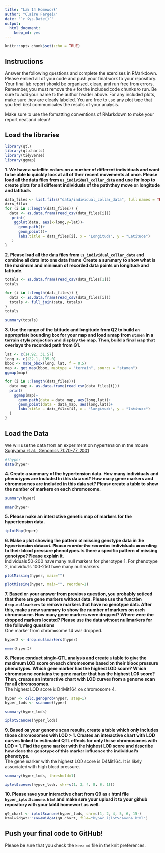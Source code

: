 ```yaml
---
title: "Lab 14 Homework"
author: "Claire Fargeix"
date: "`r Sys.Date()`"
output: 
  html_document: 
    keep_md: yes
---
```


```r
knitr::opts_chunk$set(echo = TRUE)
```

## Instructions
Answer the following questions and complete the exercises in RMarkdown. Please embed all of your code and push your final work to your repository. Your final lab report should be organized, clean, and run free from errors. Remember, you must remove the `#` for the included code chunks to run. Be sure to add your name to the author header above. For any included plots, make sure they are clearly labeled. You are free to use any plot type that you feel best communicates the results of your analysis.  

Make sure to use the formatting conventions of RMarkdown to make your report neat and clean!  

## Load the libraries
```r
library(qtl)
library(qtlcharts)
library(tidyverse)
library(ggmap)
```

**1. We have a satellite collars on a number of different individuals and want to be able to quickly look at all of their recent movements at once. Please load all the data files from `us_individual_collar_data` and use for loop to create plots for all different individuals of the path they move on longitude and latitude.**
```r
data_files <- list.files("data/individual_collar_data", full.names = TRUE)
data_files
for (i in 1:length(data_files)) {
  data <- as.data.frame(read_csv(data_files[i]))
   print(
    ggplot(data, aes(x=long,y=lat))+
      geom_path()+
      geom_point()+
      labs(title = data_files[i], x = "Longitude", y = "Latitude")
   )
}
```

**2. Please load all the data files from `us_individual_collar_data` and combine all data into one data frame. Create a summary to show what is the maximum and minimum of recorded data points on longitude and latitude.**

```r
totals <- as.data.frame(read_csv(data_files[1]))
totals
```

```r
for (i in 1:length(data_files)) {
  data <- as.data.frame(read_csv(data_files[i]))
  totals <- full_join(data, totals)
}
totals
```

```r
summary(totals)
```

**3. Use the range of the latitude and longitude from Q2 to build an appropriate bounding box for your map and load a map from `stamen` in a terrain style projection and display the map. Then, build a final map that overlays the recorded path from Q1.**
```r
lat <- c(14.92, 31.57)
long <- c(122.1, 135.0)
bbox <- make_bbox(long, lat, f = 0.5)
map <- get_map(bbox, maptype = "terrain", source = "stamen")
ggmap(map)
```

```r
for (i in 1:length(data_files)){
  data_map <- as.data.frame(read_csv(data_files[i]))
  print(
    ggmap(map)+
      geom_path(data = data_map, aes(long,lat))+
      geom_point(data = data_map, aes(long,lat))+
      labs(title = data_files[i], x = "longitude", y = "latitude")
  )
}
```


## Load the Data
We will use the data from an experiment on hypertension in the mouse [Sugiyama et al., Genomics 71:70-77, 2001](https://www.sciencedirect.com/science/article/pii/S0888754300964012?via%3Dihub)
```r
#?hyper
data(hyper)
```

**4. Create a summary of the hypertension data. How many individuals and phenotypes are included in this data set? How many gene markers and chromosomes are included in this data set? Please create a table to show the number of markers on each chromosome.**
```r
summary(hyper)
```
```r
nmar(hyper)
```

**5. Please make an interactive genetic map of markers for the hypertension data.**
```r
iplotMap(hyper)
```

**6. Make a plot showing the pattern of missing genotype data in the hypertension dataset. Please reorder the recorded individuals according to their blood pressure phenotypes. Is there a specific pattern of missing genotype? Please explain it.**   
Individuals 50-200 have many null markers for phenotype 1. For phenotype 2, individuals 100-250 have many null markers.  
```r
plotMissing(hyper, main="")
```
```r
plotMissing(hyper, main="", reorder=1)
```

**7. Based on your answer from previous question, you probably noticed that there are gene markers without data. Please use the function `drop.nullmarkers` to remove markers that have no genotype data. After this, make a new summary to show the number of markers on each chromosome. How many gene markers were dropped? Where were the dropped markers located? Please use the data without nullmarkers for the following questions.**     
One marker from chromosome 14 was dropped. 
```r
hyper2 <- drop.nullmarkers(hyper)
```
```r
nmar(hyper2)
```


**8. Please conduct single-QTL analysis and create a table to give the maximum LOD score on each chromosome based on their blood pressure phenotypes. Which gene marker has the highest LOD score? Which chromosome contains the gene marker that has the highest LOD score? Then, creates an interactive chart with LOD curves from a genome scan for all chromosomes.**     
The highest LOD score is D4Mit164 on chromosome 4.
```r
hyper <- calc.genoprob(hyper, step=1)
hyper_lods <- scanone(hyper)
```

```r
summary(hyper_lods)
```
```r
iplotScanone(hyper_lods)
```


**9. Based on your genome scan results, create a table which only includes those chromosomes with LOD > 1. Creates an interactive chart with LOD curves linked to estimated QTL effects for only those chromosomes with LOD > 1. Find the gene marker with the highest LOD score and describe how does the genotype of this marker influence the individual's phenotype.**    
The gene marker with the highest LOD score is D4Mit164. It is likely associated with high blood pressure. 
```r
summary(hyper_lods, threshold=1)
```
```r
iplotScanone(hyper_lods, chr=c(1, 2, 4, 5, 6, 15))
```

**10. Please save your interactive chart from Q9 as a html file `hyper_iplotScanone.html` and make sure your upload it to your github repository with your lab14 homework as well.**
```r
q9_chart <- iplotScanone(hyper_lods, chr=c(1, 2, 4, 5, 6, 15))
htmlwidgets::saveWidget(q9_chart, file="hyper_iplotScanone.html")
```

## Push your final code to GitHub!
Please be sure that you check the `keep md` file in the knit preferences. 